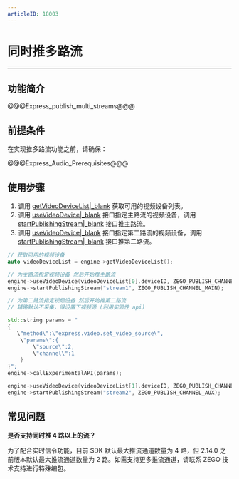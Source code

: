 ```yaml
---
articleID: 18003
---
```

# 同时推多路流

- - -

##  功能简介

@@@Express_publish_multi_streams@@@

## 前提条件

在实现推多路流功能之前，请确保：

@@@Express_Audio_Prerequisites@@@

## 使用步骤

1. 调用 [getVideoDeviceList\|_blank](@getVideoDeviceList) 获取可用的视频设备列表。
2. 调用 [useVideoDevice\|_blank](@useVideoDevice) 接口指定主路流的视频设备，调用 [startPublishingStream\|_blank](@startPublishingStream) 接口推主路流。
3. 调用 [useVideoDevice\|_blank](@useVideoDevice) 接口指定第二路流的视频设备，调用 [startPublishingStream\|_blank](@startPublishingStream) 接口推第二路流。

```cpp
// 获取可用的视频设备
auto videoDeviceList = engine->getVideoDeviceList();

// 为主路流指定视频设备 然后开始推主路流
engine->useVideoDevice(videoDeviceList[0].deviceID, ZEGO_PUBLISH_CHANNEL_MAIN);
engine->startPublishingStream("stream1", ZEGO_PUBLISH_CHANNEL_MAIN);

// 为第二路流指定视频设备 然后开始推第二路流
// 辅路默认不采集，得设置下视频源 (利用实验性 api)

std::string params = "
{
   \"method\":\"express.video.set_video_source\",
    \"params\":{
        \"source\":2,
        \"channel\":1
    }
}";
engine->callExperimentalAPI(params);

engine->useVideoDevice(videoDeviceList[1].deviceID, ZEGO_PUBLISH_CHANNEL_AUX);
engine->startPublishingStream("stream2", ZEGO_PUBLISH_CHANNEL_AUX);
```


## 常见问题

**是否支持同时推 4 路以上的流？**

为了配合实时信令功能，目前 SDK 默认最大推流通道数量为 4 路，但 2.14.0 之前版本默认最大推流通道数量为 2 路。如需支持更多推流通道，请联系 ZEGO 技术支持进行特殊编包。
